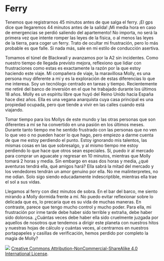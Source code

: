# Ferry

Tenemos que registrarnos 45 minutos antes de que salga el ferry. ¡El gps dice que llegaremos 44 minutos antes de la salida! ¡Mi media hora en caso de emergencias se perdió saliendo del apartemento! No importa, no será la primera vez que intente romper las leyes de la física, o al menos las leyes de la tierra, para coger un ferry. Trato de ocultar mi frustración, pero lo más probable es que falle. Si nada más, sale en mi estilo de conducción asertiva.

Tomamos el túnel de Blackwall y avanzamos por la A2 sin incidentes. Como nuestro tiempo de llegada previsto mejora, reflexiono que lidiar con frustraciones como estas es exactamente la razón por la que estoy haciendo este viaje. Mi compañera de viaje, la maravillosa Molly, es una persona muy diferente a mí y es la exploración de estas diferencias lo que me interesa. Soy un tecnólogo centrado en tareas y tiempo. Recientemente me retiré del banco de inversión en el que he trabajado durante los últimos 18 años. Molly es un espíritu libre que huyó del Reino Unido hacia España hace diez años. Ella es una vegana anarquista cuya casa principal es una propiedad ocupada, pero que tiende a vivir en las calles cuando está viajando.

Tomar tiempo para los Mollys de este mundo y las otras personas que son diferentes a mí se ha convertido en una pasión en los últimos meses. Durante tanto tiempo me he sentido frustrado con las personas que no ven lo que veo o no pueden hacer lo que hago, pero empiezo a darme cuenta de que me estoy perdiendo el punto. Estoy ignorando mis talentos, las mismas cosas en las que sobresalgo, y al mismo tiempo me estoy perdiendo lo que hace que otros sean especiales. Sí, puedo ir al mercado para comprar un aguacate y regresar en 10 minutos, mientras que Molly tomará 2 horas y media. Sin embargo en esas dos horas y media, ¿qué aventuras tendrá ella, qué amigos hará? Ella sabrá la mitad del mercado y los vendedores tendrán un amor genuino por ella. No me malinterpretes, no me odian. Solo sigo siendo educadamente indescriptible, mientras ella trae el sol a sus vidas.

Llegamos al ferry con diez minutos de sobra. En el bar del barco, me siento mirando a Molly dormida frente a mí. No puedo evitar reflexionar sobre lo delicada que es, lo precaria que es su vida de muchas maneras. En contraste, parece que tengo mucho control y mucho poder. Para ella, mi frustración por irme tarde debe haber sido terrible y extraña, debe haber sido dolorosa. ¿Cuántas veces debe haber ella sido cruelmente juzgada por aquellos de nosotros que tendemos a dirigir este planeta con nuestros hitos y nuestras hojas de cálculo y cuántas veces, al centrarnos en nuestros portapapeles y casillas de verificación, hemos perdido por completo la magia de Molly?

![](images/by-nc-sa4-0.png)
[Creative Commons Attribution-NonCommercial-ShareAlike 4.0 International License](href="http://creativecommons.org/licenses/by-nc-sa/4.0/).

